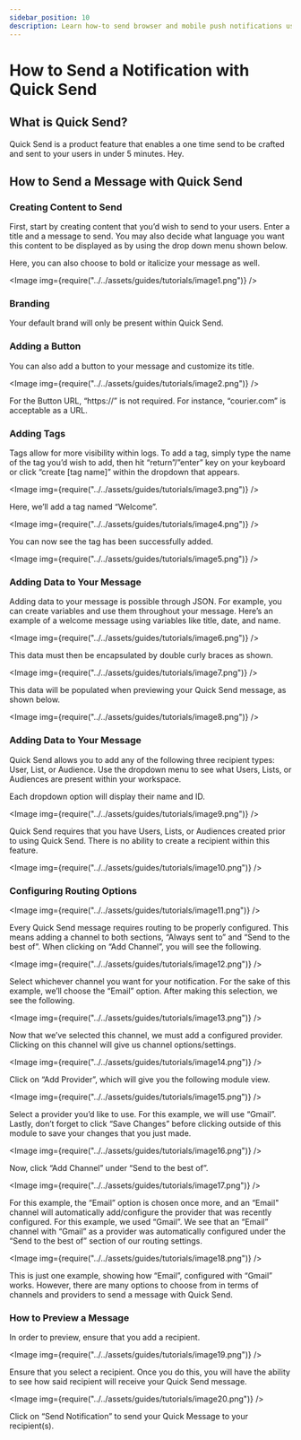 ```yaml
---
sidebar_position: 10
description: Learn how-to send browser and mobile push notifications using Segment and Courier.
---
```



# How to Send a Notification with Quick Send

## What is Quick Send?

Quick Send is a product feature that enables a one time send to be crafted and sent to your users in under 5 minutes. Hey.

## How to Send a Message with Quick Send

### Creating Content to Send

First, start by creating content that you’d wish to send to your users. Enter a title and a message to send. You may also decide
what language you want this content to be displayed as by using the drop down menu shown below.

Here, you can also choose to bold or italicize your message as well.

<Image
  img={require("../../assets/guides/tutorials/image1.png")}
/>




### Branding

Your default brand will only be present within Quick Send.


### Adding a Button

You can also add a button to your message and customize its title.

<Image
  img={require("../../assets/guides/tutorials/image2.png")}
/>

For the Button URL, “https://” is not required. For instance, “courier.com” is acceptable as a URL.

### Adding Tags

Tags allow for more visibility within logs. To add a tag, simply type the name of the tag you’d wish to add, then hit “return”/”enter” key on your keyboard or click “create [tag name]” within the dropdown that appears.

<Image
  img={require("../../assets/guides/tutorials/image3.png")}
/>

Here, we’ll add a tag named “Welcome”. 

<Image
  img={require("../../assets/guides/tutorials/image4.png")}
/>

You can now see the tag has been successfully added.

<Image
  img={require("../../assets/guides/tutorials/image5.png")}
/>


### Adding Data to Your Message

Adding data to your message is possible through JSON. For example, you can create variables and use them throughout your message. 
Here’s an example of a welcome message using variables like title, date, and name. 

<Image
  img={require("../../assets/guides/tutorials/image6.png")}
/>

This data must then be encapsulated by double curly braces as shown.

<Image
  img={require("../../assets/guides/tutorials/image7.png")}
/>

This data will be populated when previewing your Quick Send message, as shown below. 

<Image
  img={require("../../assets/guides/tutorials/image8.png")}
/>


### Adding Data to Your Message

Quick Send allows you to add any of the following three recipient types: User, List, or Audience. Use the dropdown menu to see what Users, Lists, or Audiences are present within your workspace. 

Each dropdown option will display their name and ID.

<Image
  img={require("../../assets/guides/tutorials/image9.png")}
/>


Quick Send requires that you have Users, Lists, or Audiences created prior to using Quick Send. There is no ability to create a recipient within this feature. 

<Image
  img={require("../../assets/guides/tutorials/image10.png")}
/>


### Configuring Routing Options

<Image
  img={require("../../assets/guides/tutorials/image11.png")}
/>

Every Quick Send message requires routing to be properly configured. This means adding a channel to both sections, “Always sent to” and “Send to the best of”. When clicking on “Add Channel”, you will see the following.

<Image
  img={require("../../assets/guides/tutorials/image12.png")}
/>

Select whichever channel you want for your notification. For the sake of this example, we’ll choose the “Email” option. After making this selection, we see the following.

<Image
  img={require("../../assets/guides/tutorials/image13.png")}
/>

Now that we’ve selected this channel, we must add a configured provider. Clicking on this channel will give us channel options/settings. 

<Image
  img={require("../../assets/guides/tutorials/image14.png")}
/>

Click on “Add Provider”, which will give you the following module view.

<Image
  img={require("../../assets/guides/tutorials/image15.png")}
/>

Select a provider you’d like to use. For this example, we will use “Gmail”. Lastly, don’t forget to click “Save Changes” before clicking outside of this module to save your changes that you just made.

<Image
  img={require("../../assets/guides/tutorials/image16.png")}
/>

Now, click “Add Channel” under “Send to the best of”.

<Image
  img={require("../../assets/guides/tutorials/image17.png")}
/>

For this example, the “Email” option is chosen once more, and an “Email" channel will automatically add/configure the provider that was recently configured. For this example, we used “Gmail”. We see that an “Email” channel with “Gmail” as a provider was automatically configured under the “Send to the best of” section of our routing settings. 

<Image
  img={require("../../assets/guides/tutorials/image18.png")}
/>

This is just one example, showing how “Email”, configured with “Gmail” works. However, there are many options to choose from in terms of channels and providers to send a message with Quick Send.

### How to Preview a Message

In order to preview, ensure that you add a recipient. 

<Image
  img={require("../../assets/guides/tutorials/image19.png")}
/>

Ensure that you select a recipient. Once you do this, you will have the ability to see how said recipient will receive your Quick Send message. 

<Image
  img={require("../../assets/guides/tutorials/image20.png")}
/>

Click on “Send Notification” to send your Quick Message to your recipient(s).

